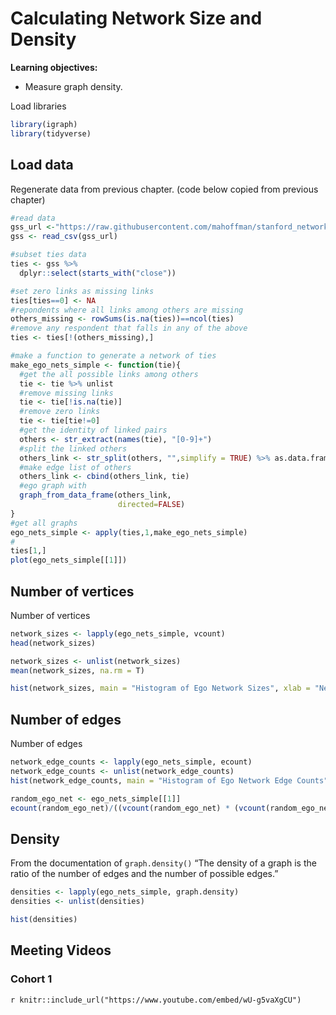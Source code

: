 # Calculating Network Size and Density

**Learning objectives:**

- Measure graph density.

Load libraries
```r
library(igraph)
library(tidyverse)
```

## Load data

Regenerate data from previous chapter. (code below copied from previous chapter)
```r
#read data
gss_url <-"https://raw.githubusercontent.com/mahoffman/stanford_networks/main/data/gss_local_nets.csv"
gss <- read_csv(gss_url) 

#subset ties data
ties <- gss %>%
  dplyr::select(starts_with("close"))

#set zero links as missing links
ties[ties==0] <- NA
#repondents where all links among others are missing
others_missing <- rowSums(is.na(ties))==ncol(ties)
#remove any respondent that falls in any of the above
ties <- ties[!(others_missing),]

#make a function to generate a network of ties
make_ego_nets_simple <- function(tie){
  #get the all possible links among others
  tie <- tie %>% unlist
  #remove missing links
  tie <- tie[!is.na(tie)]
  #remove zero links
  tie <- tie[tie!=0]
  #get the identity of linked pairs
  others <- str_extract(names(tie), "[0-9]+")
  #split the linked others
  others_link <- str_split(others, "",simplify = TRUE) %>% as.data.frame
  #make edge list of others
  others_link <- cbind(others_link, tie)
  #ego graph with 
  graph_from_data_frame(others_link,
                        directed=FALSE)
}
#get all graphs
ego_nets_simple <- apply(ties,1,make_ego_nets_simple)
#
ties[1,]
plot(ego_nets_simple[[1]])

```

## Number of vertices

Number of vertices
```r
network_sizes <- lapply(ego_nets_simple, vcount)
head(network_sizes)
```

```r
network_sizes <- unlist(network_sizes)
mean(network_sizes, na.rm = T)
```

```r
hist(network_sizes, main = "Histogram of Ego Network Sizes", xlab = "Network Size")

```

## Number of edges

Number of edges
```r
network_edge_counts <- lapply(ego_nets_simple, ecount)
network_edge_counts <- unlist(network_edge_counts)
hist(network_edge_counts, main = "Histogram of Ego Network Edge Counts", xlab = "# of Edges")
```

```r
random_ego_net <- ego_nets_simple[[1]]
ecount(random_ego_net)/((vcount(random_ego_net) * (vcount(random_ego_net) - 1))/2)

```

## Density 

From the documentation of `graph.density()` "The density of a graph is the ratio of the number of edges and the number of possible edges."
```r
densities <- lapply(ego_nets_simple, graph.density)
densities <- unlist(densities)
```

```r
hist(densities)
```

## Meeting Videos

### Cohort 1

`r knitr::include_url("https://www.youtube.com/embed/wU-g5vaXgCU")`
